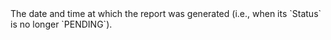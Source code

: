   

  
<ResponseField name="ReportDate" type="timestamp" default="">    
The date and time at which the report was generated (i.e., when its `Status` is no longer `PENDING`).   

<Expandable title="properties">  

</Expandable> 
</ResponseField>